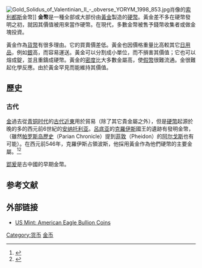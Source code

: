 [[File:Gold_Solidus_of_Valentinian_II_-_obverse_YORYM_1998_853.jpg|thumb]]肖像的[[索利都斯_(钱币)|索利都斯]]金幣]]
'''金幣'''是一種全部或大部份由[[黃金|黃金]]製造的[[硬幣|硬幣]]。黃金差不多在硬幣發明之初，就因其價值被用來當作硬幣。在現代，多數金幣被售予錢幣收集者或做金塊投資。

黃金作為[[貨幣|貨幣]]有很多理由。它的買賣價差低。黃金也因價格重量比高較其它[[日用品|日用品]]，例如[[銀|銀]]高，而容易運送。黃金可以分割成小單位，而不損害其價值；它也可以熔成錠，並且重鑄成硬幣。黃金的[[密度|密度]]比大多數金屬高，使[[假幣|假幣]]很難流通。金很難起化學反應。由於黃金罕見而能維持其價值。

==歷史==
===古代===
{{see|元寶}}
[[金|金]]過去從[[青铜时代|青铜时代]]的[[古代近東|古代近東]]用於貿易（除了其它貴金屬之外），但是[[硬幣|硬幣]]起源於晚的多的西元前6世紀的[[安纳托利亚|安纳托利亚]]。[[呂底亚|呂底亚]]的[[克羅伊斯|克羅伊斯]]國王的遺跡有發明金幣，（雖然[[帕罗斯岛歷史|帕罗斯岛歷史]]（Parian Chronicle）提到[[菲敦|菲敦]]（Pheidon）的[[阿尔戈斯|阿尔戈斯]]也有可能）。在西元前546年，克羅伊斯占領波斯，他採用黃金作為他們硬幣的主要金屬。<ref name="history">{{cite web|title=Gold coins - A Brief History|url=http://www.taxfreegold.co.uk/goldcoinsbriefhistory.html|accessdate=2011-12-25|archive-date=2011-12-04|archive-url=https://web.archive.org/web/20111204175550/http://www.taxfreegold.co.uk/goldcoinsbriefhistory.html|dead-url=yes}}</ref><ref>{{cite web|title=Monetary Episodes from History|url=http://www.galmarley.com/framesets/fs_monetary_history_faqs.htm|accessdate=2011-12-25|archive-date=2011-05-16|archive-url=https://web.archive.org/web/20110516071932/http://www.galmarley.com/framesets/fs_monetary_history_faqs.htm|dead-url=yes}}</ref>

[[金版|郢爰]]是古中國的早期金幣。

== 参考文献 ==
{{Reflist}}

== 外部链接 ==
{{Commons|Gold coin}}
*[https://web.archive.org/web/20111213154854/http://www.usmint.gov/mint_programs/american_eagles/index.cfm?action=american_eagle_bullion US Mint: American Eagle Bullion Coins]

[[Category:货币|Category:货币]]
[[Category:金币|]]